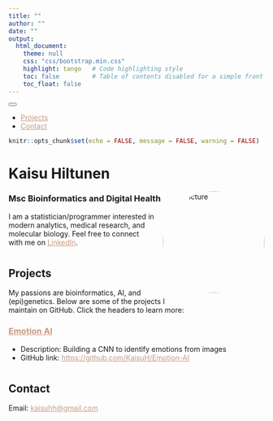 ```yaml
---
title: ""
author: ""
date: ""
output:
  html_document:
    theme: null
    css: "css/bootstrap.min.css"
    highlight: tango   # Code highlighting style
    toc: false         # Table of contents disabled for a simple front page
    toc_float: false
---
```


```{=html}
<!-- Navigation Menu using Bootstrap Navbar -->
<nav class="navbar navbar-expand-lg navbar-dark bg-dark">
  <button class="navbar-toggler" type="button" data-toggle="collapse" data-target="#navbarNav" 
          aria-controls="navbarNav" aria-expanded="false" aria-label="Toggle navigation">
    <span class="navbar-toggler-icon"></span>
  </button>
  <div class="collapse navbar-collapse" id="navbarNav">
    <ul class="navbar-nav ml-auto">
      <!-- Adjust the href attributes to jump to your sections (requires ID attributes in your content) -->
      <li class="nav-item">
        <a class="nav-link" href="#projects">Projects</a>
      </li>
      <li class="nav-item">
        <a class="nav-link" href="#contact">Contact</a>
      </li>
    </ul>
  </div>
</nav>

```


```r
knitr::opts_chunk$set(echo = FALSE, message = FALSE, warning = FALSE)

```

```{=html}
<style>
  /* Define a class for the circular image with text wrapping */
  .circle-wrap {
    float: right; 
    width: 200px; 
    height: 200px;
    border-radius: 50%; /* Make it circular */
    shape-outside: circle(50%);
    -webkit-shape-outside: circle(50%); /* For Webkit browsers */
    margin-left: 20px; /* Provide space between the image and the text */
    margin-bottom: 20px;
  }
</style>

<style>
  /* Change link color globally */
  a {
    color: #C99A81;  /* Change this to your preferred link color */
  }
  
  /* Optionally, change link hover color */
  a:hover {
    color: #BA3FBA;  /* A darker shade for when hovering */
  }
</style>
```

```{=html}
<div class="container" style="margin-top: 20px;">
  <!-- Section for About -->
  <div id="about" class="row">
    <div class="col-md-12">
      
      
      <!-- Your main text can be written in Markdown as well -->
      <h1>Kaisu Hiltunen</h1>
      <img src="kuva.jpg" alt="My Picture" class="circle-wrap"/>
      <h3>Msc Bioinformatics and Digital Health</h3>
      <p>
        I am a statistician/programmer interested in modern analytics, medical research, and molecular biology. 
        Feel free to connect with me on <a href="https://www.linkedin.com/in/kaisu-hiltunen/">LinkedIn</a>.
      </p>
    </div>
  </div>

  <!-- Section for Projects -->
  <div id="projects" class="row" style="margin-top: 40px;">
    <div class="col-md-12">
      <h2>Projects</h2>
      <p>
        My passions are bioinformatics, AI, and (epi)genetics. Below are some of the projects I maintain on GitHub. 
        Click the headers to learn more:
      </p>
      <h3><a href="https://kaisuh.github.io/Emotion-AI/">Emotion AI</a></h3>
      <ul>
        <li>Description: Building a CNN to identify emotions from images</li>
        <li>GitHub link: <a href="https://github.com/KaisuH/Emotion-AI">https://github.com/KaisuH/Emotion-AI</a></li>
      </ul>
    </div>
  </div>

  <!-- Optionally, add more sections like Contact, etc. -->
  <div id="contact" class="row" style="margin-top: 40px;">
    <div class="col-md-12">
      <h2>Contact</h2>
      <p>Email: <a href="mailto:kaisuhh@gmail.com">kaisuhh@gmail.com</a></p>
    </div>
  </div>
</div>

```
